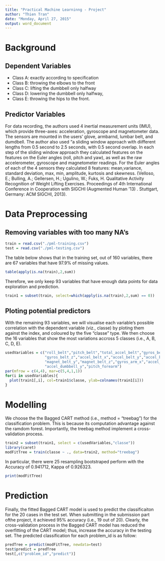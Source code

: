 ```yaml
---
title: "Practical Machine Learninng - Project"
author: "Thien Tran"
date: "Monday, April 27, 2015"
output: word_document
---
```


# Background
## Dependent Variables
- Class A: exactly according to specification
- Class B: throwing the elbows to the front
- Class C: lifting the dumbbell only halfway
- Class D: lowering the dumbbell only halfway,
- Class E: throwing the hips to the front.

## Predictor Variables
For data recording, the authors used 4 inertial measurement units (IMU), which provide three-axes: acceleration, gyroscope and magnetometer data. The sensors are mounted in the users' glove, armbarnd, lumbar belt, and dumdbell. The author also used "a sliding window approach with diifferent lengths from 0.5 second to 2.5 seconds, with 0.5 second overlap. In each step of the sliding window approach they calculated features on the features on the Euler angles (roll, pitch and yaw), as well as the raw accelerometer, gyroscope and magnetometer readings. For the Euler angles of each of the 4 sensors they calculated 8 features: mean,variance, standard deviation, max, min, amplitude, kurtosis and skewness. (Velloso, E.; Bulling, A.; Gellersen, H.; Ugulino, W.; Fuks, H. Qualitative Activity Recognition of Weight Lifting Exercises. Proceedings of 4th International Conference in Cooperation with SIGCHI (Augmented Human '13) . Stuttgart, Germany: ACM SIGCHI, 2013).

# Data Preprocessing
## Removing variables with too many NA's
```r
train = read.csv("./pml-training.csv")
test = read.csv("./pml-testing.csv")
```
The table below shows that in the training set, out of 160 variables, there are 67 variables that have 97.9% of missing values.
```r
table(apply(is.na(train),2,sum))
```
Therefore, we only keep 93 variables that have enough data points for data exploration and prediction.
```r
train1 = subset(train, select=which(apply(is.na(train),2,sum) == 0))
```
## Ploting potential predictors
With the remaining 93 variables, we will visualise each variable's possible correlation with the dependent variable (viz., classe) by ploting them against the index, and coloured by the five "classe" type. We then choose the 16 variables that show the most variations accross 5 classes (i.e., A, B, C, D, E).

```r
usedVariables = c("roll_belt","pitch_belt","total_accel_belt","gyros_belt_x","gyros_belt_y",
                  "gyros_belt_z","accel_belt_x","accel_belt_y","accel_belt_z","magnet_belt_x",
                  "magnet_belt_y","magnet_belt_z","gyros_arm_x","accel_dumbbell_x",
                  "accel_dumbbell_y","pitch_forearm")
par(mfrow = c(4,4), mar=c(5,4,1,1))
for(i in usedVariables){
  plot(train1[,i], col=train1$classe, ylab=colnames(train1[i]))
}
```

# Modelling
We choose the the Bagged CART method (i.e., method = "treebag") for the classification problem. This is because its computation advantage against the ramdom forest. Importantly, the treebag method implement a cross-validation process.
```r
train2 = subset(train1, select = c(usedVariables,"classe"))
library(caret)
modFitTree = train(classe ~ ., data=train2, method="treebag")
```
In particular, there were 25 resampling bootstraped perform with the Accuracy of 0.941712, Kappa of 0.926323.
```r
print(modFitTree)
```

# Prediction
Finally, the fitted Bagged CART model is used to predict the classificaiton for the 20 cases in the test set. When submitting in the submission part ofthe project, it achieved 95% accuracy (i.e., 19 out of 20). Clearly, the cross-validation process in the Bagged CART model has reduced the overfitting of the CART model; thus, increase the accuracy in the testing set. The predicted classification for each problem_id is as follow:
```r
predTree = predict(modFitTree, newdata=test)
test$predict = predTree
test[,c("problem_id","predict")]
```


